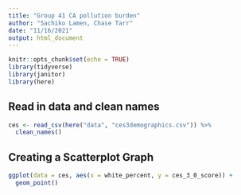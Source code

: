 ```yaml
---
title: "Group 41 CA pollution burden"
author: "Sachiko Lamen, Chase Tarr"
date: "11/16/2021"
output: html_document
---
```


```r
knitr::opts_chunk$set(echo = TRUE)
library(tidyverse)
library(janitor)
library(here)
```

## Read in data and clean names
```r
ces <- read_csv(here("data", "ces3demographics.csv")) %>%
  clean_names()
```

## Creating a Scatterplot Graph
```r
ggplot(data = ces, aes(x = white_percent, y = ces_3_0_score)) +
  geom_point()
```

